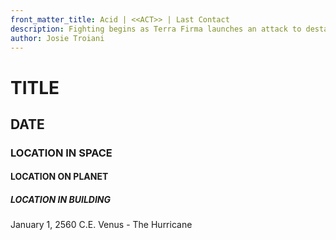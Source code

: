 ```yaml
---
front_matter_title: Acid | <<ACT>> | Last Contact
description: Fighting begins as Terra Firma launches an attack to destabilize the Venusian atmosphere. Queen Dies saving people.
author: Josie Troiani
---
```

# TITLE

## DATE

### LOCATION IN SPACE

#### LOCATION ON PLANET

##### LOCATION IN BUILDING

January 1, 2560 C.E.
Venus - The Hurricane
